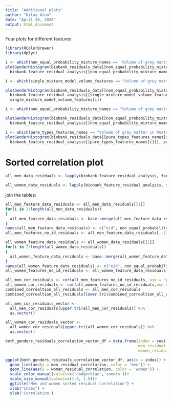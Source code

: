 ```yaml
---
title: "Additional plots"
author: "Nitay Alon"
date: "April 20, 2020"
output: html_document
---
```


Four plots for different features
```r
library(RColorBrewer)
library(dplyr)
```

```r
i <- which(non_equal_probability_mixture_names == 'Volume of grey matter in Lingual Gyrus (left)')
plotGenderHistogram(biobank_residuals_data[[non_equal_probability_mixture_names[i]]],
  biobank_feature_residual_analysis[[non_equal_probability_mixture_names[i]]], non_equal_probability_mixture_names[i])
```

```r
i <- which(single_mixture_model_volume_features == "Volume of grey matter in Occipital Fusiform Gyrus (left)")

plotGenderHistogram(biobank_residuals_data[[non_equal_probability_mixture_names[i]]],
  biobank_feature_residual_analysis[[single_mixture_model_volume_features[i]]], 
  single_mixture_model_volume_features[i])
```

```r
i <- which(non_equal_probability_mixture_names == "Volume of grey matter in Postcentral Gyrus (right)")

plotGenderHistogram(biobank_residuals_data[[non_equal_probability_mixture_names[i]]],
  biobank_feature_residual_analysis[[non_equal_probability_mixture_names[i]]], non_equal_probability_mixture_names[i])
```

```r
i <- which(pure_types_features_names == "Volume of grey matter in Postcentral Gyrus (left)")
plotGenderHistogram(biobank_residuals_data[[pure_types_features_names[i]]],
  biobank_feature_residual_analysis[[pure_types_features_names[i]]], pure_types_features_names[i],two_mixtures = F)
```

# Sorted correlation plot

```r
all_men_data_residuals <- lapply(biobank_feature_residual_analysis, function(x){x$hypothesis_results$mixture_model$men_responsebilities})

all_women_data_residuals <- lapply(biobank_feature_residual_analysis, function(x){x$hypothesis_results$mixture_model$women_responsebilities})
```

join the tables:
```r
all_men_feature_data_residuals <- all_men_data_residuals[[1]]
for(i in 2:length(all_men_data_residuals))
{
  all_men_feature_data_residuals <- base::merge(all_men_feature_data_residuals, all_men_data_residuals[[i]], by.x = "eid", by.y = "eid")
}
names(all_men_feature_data_residuals) <- c("eid", non_equal_probability_mixture_names)
all_men_features_no_id_residuals <- all_men_feature_data_residuals[,-1]
```

```r
all_women_feature_data_residuals <- all_women_data_residuals[[1]]
for(i in 2:length(all_women_data_residuals))
{
  all_women_feature_data_residuals <- base::merge(all_women_feature_data_residuals, all_women_data_residuals[[i]], by.x = "eid", by.y = "eid")
}
names(all_women_feature_data_residuals) <- c("eid", non_equal_probability_mixture_names)
all_women_features_no_id_residuals <- all_women_feature_data_residuals[,-1]
```

```r
all_men_cor_residuals <- cor(all_men_features_no_id_residuals, use = "pairwise.complete.obs")
all_women_cor_residuals <- cor(all_women_features_no_id_residuals,use = "pairwise.complete.obs")
combined_correaltion_all_residuals <- all_men_cor_residuals
combined_correaltion_all_residuals[lower.tri(combined_correaltion_all_residuals)] <- all_women_cor_residuals[lower.tri(all_women_cor_residuals)]
```


```r
all_men_cor_residuals_vector <- 
  all_men_cor_residuals[upper.tri(all_men_cor_residuals)] %>% 
  as.vector()

all_women_cor_residuals_vector <- 
  all_women_cor_residuals[upper.tri(all_women_cor_residuals)] %>% 
  as.vector()

both_genders_residuals_correlation_vector_df = data.frame(index = seq(1,length(sort(all_men_cor_residuals_vector))),
                                                          men_residual_correlation = sort(all_men_cor_residuals_vector),
                                                          women_residual_correlation = sort(all_women_cor_residuals_vector))

```

```r
ggplot(both_genders_residuals_correlation_vector_df, aes(x = index)) + 
  geom_line(aes(y = men_residual_correlation, color = 'men')) + 
  geom_line(aes(y = women_residual_correlation, color = 'women')) + 
  scale_color_manual(values=c('dodgerblue','tomato'))+
  scale_size_manual(values=c(1.0, 1.0))+
  ggtitle("Men and women sorted residual correlation") + 
  xlab("Index") + 
  ylab('Correlation')
```

